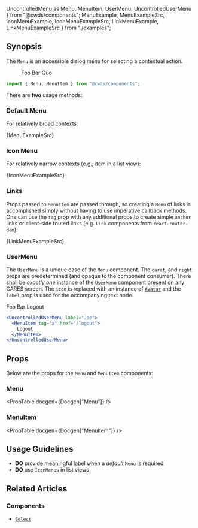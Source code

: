   UncontrolledMenu as Menu,
  MenuItem,
  UserMenu,
  UncontrolledUserMenu
} from "@cwds/components";
  MenuExample,
  MenuExampleSrc,
  IconMenuExample,
  IconMenuExampleSrc,
  LinkMenuExample,
  LinkMenuExampleSrc
} from "./examples";

## Synopsis

The `Menu` is an accessible dialog menu for selecting a contextual action.

<DemoCard>
  <div>
    <Menu label="My Menu">
      <MenuItem>Foo</MenuItem>
      <MenuItem>Bar</MenuItem>
      <MenuItem>Quo</MenuItem>
    </Menu>
  </div>
</DemoCard>

```jsx
import { Menu, MenuItem } from "@cwds/components";
```

There are **two** usage methods:

### Default Menu

For relatively broad contexts:

<DemoCard>
  <div>
    <MenuExample />
  </div>
</DemoCard>

<CodeBlock>{MenuExampleSrc}</CodeBlock>

### Icon Menu

For relatively narrow contexts (e.g.; item in a list view):

<DemoCard>
  <div>
    <IconMenuExample />
  </div>
</DemoCard>

<CodeBlock>{IconMenuExampleSrc}</CodeBlock>

### Links

Props passed to `MenuItem` are passed through, so creating a `Menu` of links is accomplished simply without having to use imperative callback methods. One can use the `tag` prop with any additional props to create simple `anchor` links or client-side routed links (e.g. `Link` components from `react-router-dom`):

<DemoCard>
  <div>
    <LinkMenuExample />
  </div>
</DemoCard>

<CodeBlock>{LinkMenuExampleSrc}</CodeBlock>

### UserMenu

The `UserMenu` is a unique case of the `Menu` component. The `caret`, and `right` props are predetermined (and opaque to the component consumer). There shall be _exactly one_ instance of the `UserMenu` component present on any CARES screen. The `icon` is replaced with an instance of [`Avatar`](/components/avatar) and the `label` prop is used for the accompanying text node.

<DemoCard>
  <div className="text-right p-2 bg-info">
    <UncontrolledUserMenu label="Joe">
      <MenuItem>Foo</MenuItem>
      <MenuItem>Bar</MenuItem>
      <MenuItem tag="a" href="/logout">
        Logout
      </MenuItem>
    </UncontrolledUserMenu>
  </div>
</DemoCard>

```jsx
<UncontrolledUserMenu label="Joe">
  <MenuItem tag="a" href="/logout">
    Logout
  </MenuItem>
</UncontrolledUserMenu>
```

## Props

Below are the props for the `Menu` and `MenuItem` components:

### Menu

<PropTable docgen={Docgen["Menu"]} />

### MenuItem

<PropTable docgen={Docgen["MenuItem"]} />

## Usage Guidelines

- **DO** provide meaningful label when a _default_ `Menu` is required
- **DO** use `IconMenu`s in list views

<!--
### Context

### Accessibility

## Examples
-->

## Related Articles

<!--### Patterns-->

### Components

- [`Select`](/components/select)
